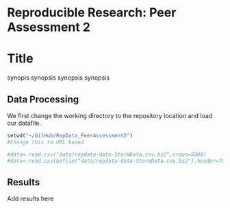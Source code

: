 # Reproducible Research: Peer Assessment 2
# Title

synopis synopsis
synopsis synopsis

## Data Processing
We first change the working directory to the repository location and load our datafile.

```r
setwd("~/GitHub/RepData_PeerAssessment2")
#Change this to URL based

#data<-read.csv("data/repdata-data-StormData.csv.bz2",nrows=5000)
#data<-read.csv(bzfile("data/repdata-data-StormData.csv.bz2"),header=TRUE)
```

## Results
Add results here
